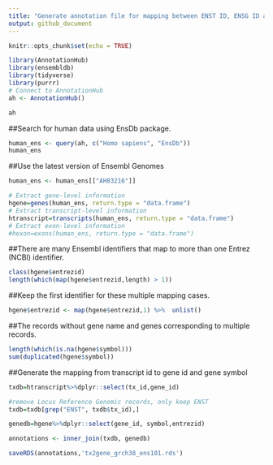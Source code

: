 ---
title: "Generate annotation file for mapping between ENST ID, ENSG ID and gene symbol"
output: github_document
---

```{r setup, include=FALSE}
knitr::opts_chunk$set(echo = TRUE)
```

```{r message=FALSE}
library(AnnotationHub)
library(ensembldb)
library(tidyverse)
library(purrr)
# Connect to AnnotationHub
ah <- AnnotationHub()
```

```{r}
ah
```

##Search for human data using EnsDb package.

```{r}
human_ens <- query(ah, c("Homo sapiens", "EnsDb"))
human_ens
```

##Use the latest version of Ensembl Genomes

```{r}
human_ens <- human_ens[["AH83216"]]
```

```{r}
# Extract gene-level information
hgene=genes(human_ens, return.type = "data.frame")
# Extract transcript-level information
htranscript=transcripts(human_ens, return.type = "data.frame")
# Extract exon-level information
#hexon=exons(human_ens, return.type = "data.frame")
```

##There are many Ensembl identifiers that map to more than one Entrez (NCBI) identifier.

```{r}
class(hgene$entrezid)
length(which(map(hgene$entrezid,length) > 1))
```

##Keep the first identifier for these multiple mapping cases.

```{r}
hgene$entrezid <- map(hgene$entrezid,1) %>%  unlist()
```

##The records without gene name and genes corresponding to multiple records.

```{r}
length(which(is.na(hgene$symbol)))
sum(duplicated(hgene$symbol))
```

##Generate the mapping from transcript id to gene id and gene symbol

```{r}
txdb=htranscript%>%dplyr::select(tx_id,gene_id)

#remove Locus Reference Genomic records, only keep ENST
txdb=txdb[grep("ENST", txdb$tx_id),]

genedb=hgene%>%dplyr::select(gene_id, symbol,entrezid)

annotations <- inner_join(txdb, genedb)

```

```{r}
saveRDS(annotations,'tx2gene_grch38_ens101.rds')
```


